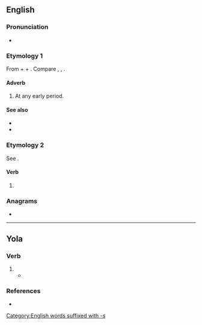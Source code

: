 ==English==

===Pronunciation===
* {{IPA|en|/bɪˈtaɪdz/}}

===Etymology 1===
From {{inh|en|enm|be-|}} + {{m|enm|tide||time}} + {{m|enm|-s}}. Compare {{cog|stq|bietiede||from time to time; now and then}}, {{cog|de|beizeiten|t=early; betimes}}, {{cog|sv|bitti||early (in the day)}}.

====Adverb====
{{en-adv|-}}

# At any early period.

====See also====
* {{l|en|betime}}
* {{l|en|betimes}}

===Etymology 2===
See {{m|en|betide}}.

====Verb====
{{head|en|verb form}}

# {{en-third-person singular of|betide}}

===Anagrams===
* {{anagrams|en|a=bdeeist|bedsite|debites|side bet}}

[[Category:English words suffixed with -s]]

----
==Yola==
 
===Verb===
{{head|yol|verb}}
 
# {{yol-third-person singular of|beteede}}
#* {{quote-book|yol|year=1927|chapter=ZONG O DHERE YOLA MYTHENS|line=3|title=THE ANCIENT DIALECT OF THE BARONIES OF FORTH AND BARGY, COUNTY WEXFORD|passage=Fadere '''betides'''.|translation=What '''betides'''.}}
 
===References===
* {{R:Browne 1927|page=131}}